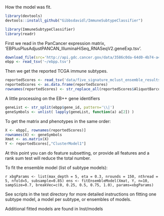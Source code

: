 How the model was fit.

```r
library(devtools)
devtools::install_github("Gibbsdavidl/ImmuneSubtypeClassifier")

library(ImmuneSubtypeClassifier)
library(readr)
```

First we read in the PanCancer expression matrix,
'EBPlusPlusAdjustPANCAN_IlluminaHiSeq_RNASeqV2.geneExp.tsv'.

```r
download_file(src='http://api.gdc.cancer.gov/data/3586c0da-64d0-4b74-a449-5ff4d9136611', dest='~/ebpp.tsv')
ebpp <- read_tsv('~/ebpp.tsv')
```

Then we get the reported TCGA immune subtypes.

```r
reportedScores <- read_tsv('data/five_signature_mclust_ensemble_results.tsv.gz') # in the package data dir
reportedScores <- as.data.frame(reportedScores)
rownames(reportedScores) <- str_replace_all(reportedScores$AliquotBarcode, pattern = '\\.', replacement = '-')
```

A little processing on the EB++ gene identifiers

```r
geneList <- str_split(ebpp$gene_id, pattern='\\|')
geneSymbols <- unlist( lapply(geneList, function(a) a[2]) )
```

To get the matrix and phenotypes in the same order:

```r
X <- ebpp[, rownames(reportedScores)]
rownames(X) <- geneSymbols
Xmat <- as.matrix(X)
Y <- reportedScores[,"ClusterModel1"]
```

At this point you can do feature subsetting, or provide all features
and a rank sum test will reduce the total number.

To fit the ensemble model (list of subtype models):

```r
xbgParams <- list(max_depth = 5, eta = 0.3, nrounds = 150, nthread = 5, nfold=5, subsample=0.85)
ens <- fitEnsembleModel(Xmat, Y, n=10, sampSize=0.7, breakVec=c(0, 0.25, 0.5, 0.75, 1.0), params=xbgParams)
    ```

See scripts in the test directory for more detailed instructions on
fitting one subtype model, a model per subtype, or ensembles of models.

Additional fitted models are found in Inst/models

